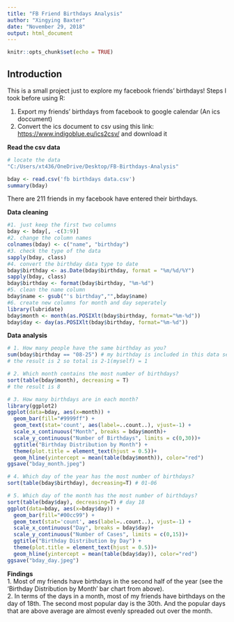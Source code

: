```yaml
---
title: "FB Friend Birthdays Analysis"   
author: "Xingying Baxter"  
date: "November 29, 2018"  
output: html_document
---
```


```r
knitr::opts_chunk$set(echo = TRUE)
```

## Introduction

This is a small project just to explore my facebook friends' birthdays! Steps I took before using R:  

1. Export my friends' birthdays from facebook to google calendar (An ics doccument)
2. Convert the ics document to csv using this link: <https://www.indigoblue.eu/ics2csv/> and download it  

**Read the csv data** 

```r
# locate the data
"C:/Users/xt436/OneDrive/Desktop/FB-Birthdays-Analysis"

bday <- read.csv('fb birthdays data.csv')
summary(bday)

```
There are 211 friends in my facebook have entered their birthdays.
  
**Data cleaning** 

```r
#1. just keep the first two columns
bday <- bday[, -c(3:9)]
#2. change the column names
colnames(bday) <- c("name", "birthday")
#3. check the type of the data
sapply(bday, class)
#4. convert the birthday data type to date
bday$birthday <- as.Date(bday$birthday, format = "%m/%d/%Y")
sapply(bday, class)
bday$birthday <- format(bday$birthday, "%m-%d")
#5. clean the name column
bday$name <- gsub("'s birthday","",bday$name)
#6. create new columns for month and day seperately 
library(lubridate)
bday$month <- month(as.POSIXlt(bday$birthday, format="%m-%d"))
bday$day <- day(as.POSIXlt(bday$birthday, format="%m-%d"))

```

**Data analysis** 

```r
# 1. How many people have the same birthday as you?
sum(bday$birthday == "08-25") # my birthday is included in this data set
# the result is 2 so total is 2-1(myself) = 1

# 2. Which month contains the most number of birthdays?
sort(table(bday$month), decreasing = T)
# the result is 8

# 3. How many birthdays are in each month?
library(ggplot2)
ggplot(data=bday, aes(x=month)) +
  geom_bar(fill="#9999ff") +
  geom_text(stat='count', aes(label=..count..), vjust=-1) +
  scale_x_continuous("Month", breaks = bday$month)+
  scale_y_continuous("Number of Birthdays", limits = c(0,30))+
  ggtitle("Birthday Distribution by Month") +
  theme(plot.title = element_text(hjust = 0.5))+
  geom_hline(yintercept = mean(table(bday$month)), color="red")
ggsave("bday_month.jpeg")

# 4. Which day of the year has the most number of birthdays?
sort(table(bday$birthday), decreasing=T) # 01-06

# 5. Which day of the month has the most number of birthdays?
sort(table(bday$day), decreasing=T) # day 18
ggplot(data=bday, aes(x=bday$day)) +
  geom_bar(fill="#00cc99") +
  geom_text(stat='count', aes(label=..count..), vjust=-1) +
  scale_x_continuous("Day", breaks = bday$day)+
  scale_y_continuous("Number of Cases", limits = c(0,15))+
  ggtitle("Birthday Distribution by Day") +
  theme(plot.title = element_text(hjust = 0.5))+
  geom_hline(yintercept = mean(table(bday$day)), color="red")
ggsave("bday_day.jpeg")

```
  
**Findings**  
1. Most of my friends have birthdays in the second half of the year (see the 'Birthday Distribution by Month' bar chart from above).  
2. In terms of the days in a month, most of my friends have birthdays on the day of 18th. The second most popular day is the 30th. And the popular days that are above average are almost evenly spreaded out over the month.


